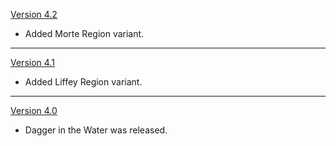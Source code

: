 {{Change History/Header}}
[[Version 4.2]]
* Added Morte Region variant.
----
[[Version 4.1]]
* Added Liffey Region variant.
----
[[Version 4.0]]
* Dagger in the Water was released.